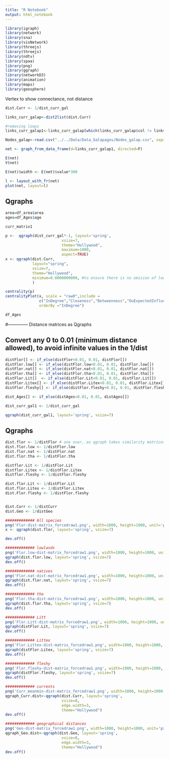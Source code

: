 ```yaml
---
title: "R Notebook"
output: html_notebook
---
```




```r
library(igraph)
library(network)
library(sna) 
library(visNetwork)
library(threejs)
library(threejs)
library(ndtv)
library(spaa)
library(png)
library(ggraph)
library(networkD3)
library(animation)
library(maps)
library(geosphere)
```

Vertex to show connectance, not distance
```r
dist.Curr <- 1/dist_curr_gal
```


```r
links_curr_galap<-dist2list(dist.Curr)

#removing loops
links_curr_galap1<-links_curr_galap[which(links_curr_galap$col != links_curr_galap$row),]

Nodes_galap<-read.csv("../../Data/Data_Galapagos/Nodes_galap.csv", sep=";")

```

```r
net <- graph_from_data_frame(d=links_curr_galap1, directed=F)

E(net)
V(net)

E(net)$width <- E(net)$value*300

l <- layout_with_fr(net)
plot(net, layout=l)

```





## Qgraphs

```r
area=df_area$area
ages=df_Ages$age

curr_matrix1

p <-  qgraph(dist_curr_gal*-1, layout='spring', 
                         vsize=7,
                         theme="Hollywood",
                         maximum=1000,
                         aspect=TRUE)
x <- qgraph(dist.Curr, 
            layout="spring", 
            vsize=7,
            theme="Hollywood",
            minimum=0.0000000000, #to ensure there is no omision of low values
            ) 

centrality(p)
centralityPlot(x, scale = "raw0",include = 
               c("InDegree","Closeness","Betweenness","OuExpectedInfluence"),
               orderBy ="InDegree")
```

```r
df_Ages
```




#-------------- Distance matrices as Qgraphs

## Convert any 0 to 0.01 (minimum distance allowed), to avoid infinite values in the 1/dist

```r
distFlor[] <- if_else(distFlor<0.01, 0.01, distFlor[])
distFlor.low[] <- if_else(distFlor.low<0.01, 0.01, distFlor.low[])
distFlor.nat[] <- if_else(distFlor.nat<0.01, 0.01, distFlor.nat[])
distFlor.tha[] <- if_else(distFlor.tha<0.01, 0.01, distFlor.tha[])
distFlor.Lit[]  <- if_else(distFlor.Lit<0.01, 0.01, distFlor.Lit[])
distFlor.Litex[] <- if_else(distFlor.Litex<0.01, 0.01, distFlor.Litex[])
distFlor.fleshy[] <- if_else(distFlor.fleshy<0.01, 0.01, distFlor.fleshy[])

dist_Ages[] <- if_else(distAges<0.01, 0.01, distAges[])
```

```r
dist_curr_gal1 <- 1/dist_curr_gal

qgraph(dist_curr_gal1, layout='spring', vsize=7)
```



## Qgraphs
```r

dist.flor <- 1/distFlor # one over, as qgraph takes similarity matrices as input
dist.flor.low <- 1/distFlor.low
dist.flor.nat <- 1/distFlor.nat
dist.flor.tha <- 1/distFlor.tha

distflor.Lit <- 1/distFlor.Lit
distflor.Litex <- 1/distFlor.Litex
distflor.fleshy <- 1/distFlor.fleshy

dist.flor.Lit <- 1/distFlor.Lit
dist.flor.Litex <- 1/distFlor.Litex
dist.Flor.fleshy <- 1/distFlor.fleshy


dist.Curr <- 1/distCurr
dist.Geo <- 1/distGeo

############# All species
png('Flor-dist-matrix_forcedraw1.png', width=1000, height=1000, unit='px')
x <- qgraph(dist.flor, layout='spring', vsize=7)

dev.off()

############# lowlands
png('Flor.low-dist-matrix_forcedraw1.png', width=1000, height=1000, unit='px')
qgraph(dist.flor.low, layout='spring', vsize=7)
dev.off()

############# natives
png('Flor.nat-dist-matrix_forcedraw1.png', width=1000, height=1000, unit='px')
qgraph(dist.flor.nat, layout='spring', vsize=7)
dev.off()

############# tha
png('Flor.tha-dist-matrix_forcedraw1.png', width=1000, height=1000, unit='px')
qgraph(dist.flor.tha, layout='spring', vsize=7)
dev.off()

############# Litt
png('Flor.Litt-dist-matrix_forcedraw1.png', width=1000, height=1000, unit='px')
qgraph(distFlor.Lit, layout='spring', vsize=7)
dev.off()

############# Littex
png('Flor.Littex-dist-matrix_forcedraw1.png', width=1000, height=1000, unit='px')
qgraph(distFlor.Litex, layout='spring', vsize=7)
dev.off()

############# fleshy
png('Flor.fleshy-dist-matrix_forcedraw1.png', width=1000, height=1000, unit='px')
qgraph(distFlor.fleshy, layout='spring', vsize=7)
dev.off()

############# currents
png('Curr_meanmin-dist-matrix_forcedraw1.png', width=1000, height=1000, unit='px')
qgraph_Curr.dist<-qgraph(dist.Curr, layout='spring', 
                         vsize=8, 
                         edge.width=3,
                         theme="Hollywood")
dev.off()

############# geographical distances
png('Geo-dist-matrix_forcedraw1.png', width=1000, height=1000, unit='px')
qgraph_Geo.dist<-qgraph(dist.Geo, layout='spring', 
                         vsize=8, 
                         edge.width=3,
                         theme="Hollywood")
dev.off()
```



